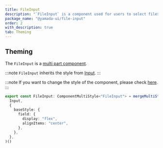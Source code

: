 ```yaml
---
title: FileInput
description: "`FileInput` is a component used for users to select files."
package_name: "@yamada-ui/file-input"
order: 2
with_description: true
tab: Theming
---
```


## Theming

The `FileInput` is a [multi part component](/styled-system/theming/component-styles#multi-part-components).

:::note
`FileInput` inherits the style from [Input](/components/forms/input).
:::

:::note
If you want to change the style of the component, please check [here](/styled-system/theming/customize-theme#changing-the-style-of-components).
:::

```ts
export const FileInput: ComponentMultiStyle<"FileInput"> = mergeMultiStyle(
  Input,
  {
    baseStyle: {
      field: {
        display: "flex",
        alignItems: "center",
      },
    },
  },
)()
```
